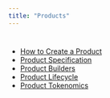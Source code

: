 ```yaml
---
title: "Products"
---
```

#
- [How to Create a Product](how-to-create-a-product.qmd)
- [Product Specification](product-specification.qmd)
- [Product Builders](product-builders.qmd)
- [Product Lifecycle](product-lifecycle.qmd)
- [Product Tokenomics](product-tokenomics.qmd)
